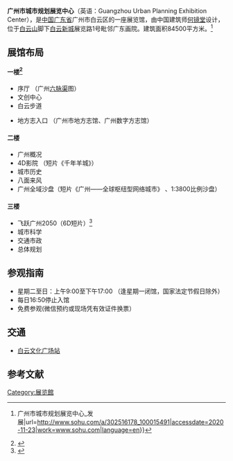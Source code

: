 {{Multiple issues|
{{Prose|time=2020-11-24T10:39:52+00:00}}
{{Refimprove|time=2020-11-24T10:39:52+00:00}}
}}
{{infobox Museum
|名称 = 广州市城市规划展览中心
|其他名称 =Guangzhou Urban Planning Exhibition Center  
|logo =  
|location = [[中国|中国]][[广东省|广东省]][[广州市|广州市]]展览路1号
|coordinates = 
|visitors = 
|established = 2017年12月
|website = 
|image =File:Guangzhou_Urban_Planning_Exhibition_center_2020.jpg 
|caption =展览中心侧面 
|type =  城市规划展览馆
|director = 
|president = 
|designer = 
|publictransit = [[广州地铁|广州地铁]][[白云文化广场站|白云文化广场站]]
|建築師=何镜堂}}

'''广州市城市规划展览中心'''（英语：Guangzhou Urban Planning Exhibition Center），是[[中国|中国]][[广东省|广东省]]广州市白云区的一座展览馆，由中国建筑师[[何鏡堂|何镜堂]]设计，位于[[白云山_(广州)|白云山]]脚下[[白云新城|白云新城]]展览路1号毗邻广东画院。建筑面积84500平方米。<ref>{{Cite web|title=展馆巡礼 {{!}} 广州市城市规划展览中心_发展|url=http://www.sohu.com/a/302516178_100015491|accessdate=2020-11-23|work=www.sohu.com|language=en}}</ref>

== 展馆布局 ==

==== 一楼<ref>{{Cite web|title=广州城市规划展览中心全面开放，公众可通过公众号预约免费参观_广州日报大洋网|url=https://news.dayoo.com/guangzhou/201804/26/139995_52157471.htm|accessdate=2020-11-23|work=news.dayoo.com|archive-date=2020-12-01|archive-url=https://web.archive.org/web/20201201052238/https://news.dayoo.com/guangzhou/201804/26/139995_52157471.htm}}</ref> ====

* 序厅 （广州[[六脉渠|六脉渠]]图）
* 文创中心
* 白云步道

* 地方志入口 （广州市地方志馆、广州数字方志馆）

==== 二楼 ====

* 广州概况
* 4D影院    （短片《千年羊城》）
* 城市历史
* 八面来风
* 广州全域沙盘（短片《广州——全球枢纽型网络城市》 、1:3800比例沙盘）

==== 三楼 ====

* 飞跃广州2050（6D短片）<ref>{{Cite web|title=6D影院带你穿越2050年的广州|url=http://www.sohu.com/a/211768158_161795|accessdate=2020-11-23|work=www.sohu.com|language=en|archive-date=2020-12-11|archive-url=https://web.archive.org/web/20201211235340/https://www.sohu.com/a/211768158_161795}}</ref>
* 城市科学 
* 交通市政
* 总体规划

== 参观指南 ==

* 星期二至日：上午9:00至下午17:00 （逢星期一闭馆，国家法定节假日除外）
* 每日16:50停止入馆
* 免费参观(微信预约或现场凭有效证件换票）

== 交通 ==
*{{广州地铁路线链接|2|SL}}[[白云文化广场站|白云文化广场站]]

== 参考文献 ==

[[Category:展览館|Category:展览館]]
